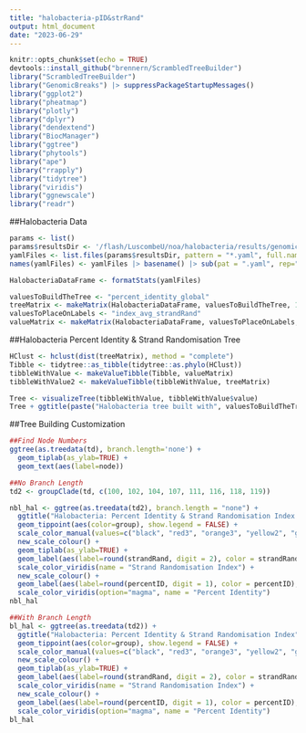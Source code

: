 ```yaml
---
title: "halobacteria-pID&strRand"
output: html_document
date: "2023-06-29"
---
```


```r
knitr::opts_chunk$set(echo = TRUE)
devtools::install_github("brennern/ScrambledTreeBuilder")
library("ScrambledTreeBuilder")
library("GenomicBreaks") |> suppressPackageStartupMessages()
library("ggplot2")
library("pheatmap")
library("plotly")
library("dplyr")
library("dendextend")
library("BiocManager")
library("ggtree")
library("phytools")
library("ape")
library("rrapply")
library("tidytree")
library("viridis")
library("ggnewscale")
library("readr")
```


##Halobacteria Data
```r
params <- list()
params$resultsDir <- '/flash/LuscombeU/noa/halobacteria/results/genomicbreaks'
yamlFiles <- list.files(params$resultsDir, pattern = "*.yaml", full.names = TRUE)
names(yamlFiles) <- yamlFiles |> basename() |> sub(pat = ".yaml", rep="")

HalobacteriaDataFrame <- formatStats(yamlFiles)

valuesToBuildTheTree <- "percent_identity_global"
treeMatrix <- makeMatrix(HalobacteriaDataFrame, valuesToBuildTheTree, 100, 50)
valuesToPlaceOnLabels <- "index_avg_strandRand"
valueMatrix <- makeMatrix(HalobacteriaDataFrame, valuesToPlaceOnLabels, 1, 0.5)
```


##Halobacteria Percent Identity & Strand Randomisation Tree
```r
HClust <- hclust(dist(treeMatrix), method = "complete")
Tibble <- tidytree::as_tibble(tidytree::as.phylo(HClust))
tibbleWithValue <- makeValueTibble(Tibble, valueMatrix)
tibbleWithValue2 <- makeValueTibble(tibbleWithValue, treeMatrix)

Tree <- visualizeTree(tibbleWithValue, tibbleWithValue$value)
Tree + ggtitle(paste("Halobacteria tree built with", valuesToBuildTheTree, "and labelled with", valuesToPlaceOnLabels))
```


##Tree Building Customization
```r
##Find Node Numbers
ggtree(as.treedata(td), branch.length='none') + 
  geom_tiplab(as_ylab=TRUE) + 
  geom_text(aes(label=node))

##No Branch Length
td2 <- groupClade(td, c(100, 102, 104, 107, 111, 116, 118, 119))

nbl_hal <- ggtree(as.treedata(td2), branch.length = "none") +
  ggtitle("Halobacteria: Percent Identity & Strand Randomisation Index (no branch length)") +
  geom_tippoint(aes(color=group), show.legend = FALSE) +
  scale_color_manual(values=c("black", "red3", "orange3", "yellow2", "green3", "blue3","purple3", "maroon3", "pink3")) +
  new_scale_colour() +
  geom_tiplab(as_ylab=TRUE) +
  geom_label(aes(label=round(strandRand, digit = 2), color = strandRand), label.size = 0.25, size = 2, na.rm = TRUE, label.padding = unit(0.15, "lines"), nudge_y = 0.5) +
  scale_color_viridis(name = "Strand Randomisation Index") +
  new_scale_colour() +
  geom_label(aes(label=round(percentID, digit = 1), color = percentID), label.size = 0.25, size = 2, na.rm = TRUE, label.padding = unit(0.15, "lines"), nudge_y = -0.5) +
  scale_color_viridis(option="magma", name = "Percent Identity")
nbl_hal

##With Branch Length
bl_hal <- ggtree(as.treedata(td2)) +
  ggtitle("Halobacteria: Percent Identity & Strand Randomisation Index") +
  geom_tippoint(aes(color=group), show.legend = FALSE) +
  scale_color_manual(values=c("black", "red3", "orange3", "yellow2", "green3", "blue3","purple3", "maroon3", "pink3")) +
  new_scale_colour() +
  geom_tiplab(as_ylab=TRUE) + 
  geom_label(aes(label=round(strandRand, digit = 2), color = strandRand), label.size = 0.25, size = 1.75, na.rm = TRUE, label.padding = unit(0.1, "lines"), nudge_y = 0.5) +
  scale_color_viridis(name = "Strand Randomisation Index") +
  new_scale_colour() +
  geom_label(aes(label=round(percentID, digit = 1), color = percentID), label.size = 0.25, size = 1.75, na.rm = TRUE, label.padding = unit(0.1, "lines"), nudge_y = -0.5) +
  scale_color_viridis(option="magma", name = "Percent Identity")
bl_hal

```

